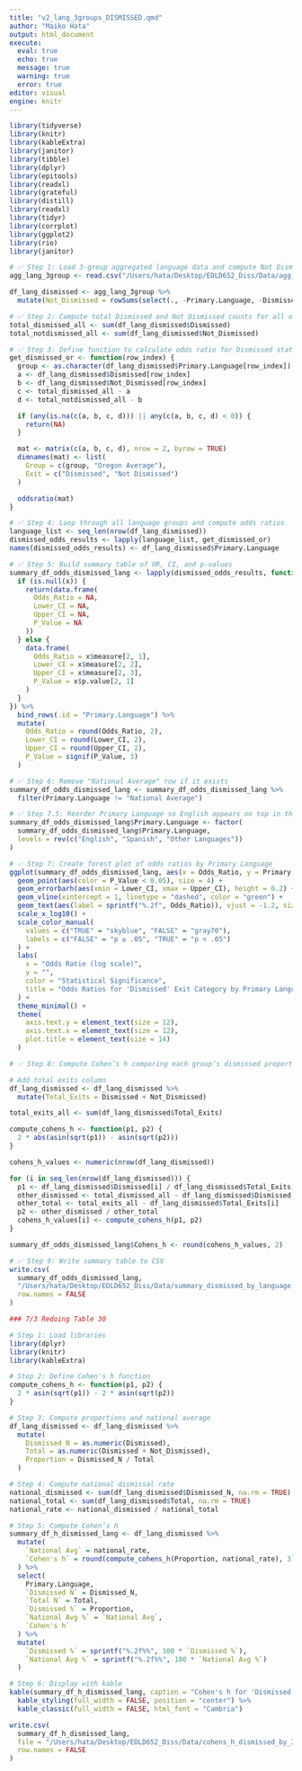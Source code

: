 ```yaml
---
title: "v2_lang_3groups_DISMISSED.qmd"
author: "Maiko Hata"
output: html_document
execute: 
  eval: true 
  echo: true
  message: true 
  warning: true
  error: true
editor: visual
engine: knitr
---
```


```r
library(tidyverse)
library(knitr)
library(kableExtra)
library(janitor)
library(tibble)
library(dplyr)
library(epitools)
library(readxl)
library(grateful)
library(distill)
library(readxl)
library(tidyr)
library(corrplot)
library(ggplot2)
library(rio)
library(janitor)
```

```r
# ✅ Step 1: Load 3-group aggregated language data and compute Not Dismissed column
agg_lang_3group <- read.csv("/Users/hata/Desktop/EDLD652_Diss/Data/agg_by_lang_3group.csv")

df_lang_dismissed <- agg_lang_3group %>%
  mutate(Not_Dismissed = rowSums(select(., -Primary.Language, -Dismissed)))

```

```r
# ✅ Step 2: Compute total Dismissed and Not Dismissed counts for all of Oregon
total_dismissed_all <- sum(df_lang_dismissed$Dismissed)
total_notdismissed_all <- sum(df_lang_dismissed$Not_Dismissed)

```

```r
# ✅ Step 3: Define function to calculate odds ratio for Dismissed status by language
get_dismissed_or <- function(row_index) {
  group <- as.character(df_lang_dismissed$Primary.Language[row_index])
  a <- df_lang_dismissed$Dismissed[row_index]
  b <- df_lang_dismissed$Not_Dismissed[row_index]
  c <- total_dismissed_all - a
  d <- total_notdismissed_all - b

  if (any(is.na(c(a, b, c, d))) || any(c(a, b, c, d) < 0)) {
    return(NA)
  }

  mat <- matrix(c(a, b, c, d), nrow = 2, byrow = TRUE)
  dimnames(mat) <- list(
    Group = c(group, "Oregon Average"),
    Exit = c("Dismissed", "Not Dismissed")
  )

  oddsratio(mat)
}

```

```r
# ✅ Step 4: Loop through all language groups and compute odds ratios
language_list <- seq_len(nrow(df_lang_dismissed))
dismissed_odds_results <- lapply(language_list, get_dismissed_or)
names(dismissed_odds_results) <- df_lang_dismissed$Primary.Language

```

```r
# ✅ Step 5: Build summary table of OR, CI, and p-values
summary_df_odds_dismissed_lang <- lapply(dismissed_odds_results, function(x) {
  if (is.null(x)) {
    return(data.frame(
      Odds_Ratio = NA,
      Lower_CI = NA,
      Upper_CI = NA,
      P_Value = NA
    ))
  } else {
    data.frame(
      Odds_Ratio = x$measure[2, 1],
      Lower_CI = x$measure[2, 2],
      Upper_CI = x$measure[2, 3],
      P_Value = x$p.value[2, 1]
    )
  }
}) %>%
  bind_rows(.id = "Primary.Language") %>%
  mutate(
    Odds_Ratio = round(Odds_Ratio, 2),
    Lower_CI = round(Lower_CI, 2),
    Upper_CI = round(Upper_CI, 2),
    P_Value = signif(P_Value, 3)
  )

```

```r
# ✅ Step 6: Remove "National Average" row if it exists
summary_df_odds_dismissed_lang <- summary_df_odds_dismissed_lang %>%
  filter(Primary.Language != "National Average")

```

```r
# ✅ Step 7.5: Reorder Primary Language so English appears on top in the plot
summary_df_odds_dismissed_lang$Primary.Language <- factor(
  summary_df_odds_dismissed_lang$Primary.Language,
  levels = rev(c("English", "Spanish", "Other Languages"))
)

```

```r
# ✅ Step 7: Create forest plot of odds ratios by Primary Language
ggplot(summary_df_odds_dismissed_lang, aes(x = Odds_Ratio, y = Primary.Language)) +
  geom_point(aes(color = P_Value < 0.05), size = 4) +
  geom_errorbarh(aes(xmin = Lower_CI, xmax = Upper_CI), height = 0.2) +
  geom_vline(xintercept = 1, linetype = "dashed", color = "green") +
  geom_text(aes(label = sprintf("%.2f", Odds_Ratio)), vjust = -1.2, size = 3.5) +
  scale_x_log10() +
  scale_color_manual(
    values = c("TRUE" = "skyblue", "FALSE" = "gray70"),
    labels = c("FALSE" = "p ≥ .05", "TRUE" = "p < .05")
  ) +
  labs(
    x = "Odds Ratio (log scale)",
    y = "",
    color = "Statistical Significance",
    title = "Odds Ratios for 'Dismissed' Exit Category by Primary Language (Oregon)"
  ) +
  theme_minimal() +
  theme(
    axis.text.y = element_text(size = 12),
    axis.text.x = element_text(size = 12),
    plot.title = element_text(size = 14)
  )

```

```r
# ✅ Step 8: Compute Cohen’s h comparing each group’s dismissed proportion to the rest of Oregon

# Add total exits column
df_lang_dismissed <- df_lang_dismissed %>%
  mutate(Total_Exits = Dismissed + Not_Dismissed)

total_exits_all <- sum(df_lang_dismissed$Total_Exits)

compute_cohens_h <- function(p1, p2) {
  2 * abs(asin(sqrt(p1)) - asin(sqrt(p2)))
}

cohens_h_values <- numeric(nrow(df_lang_dismissed))

for (i in seq_len(nrow(df_lang_dismissed))) {
  p1 <- df_lang_dismissed$Dismissed[i] / df_lang_dismissed$Total_Exits[i]
  other_dismissed <- total_dismissed_all - df_lang_dismissed$Dismissed[i]
  other_total <- total_exits_all - df_lang_dismissed$Total_Exits[i]
  p2 <- other_dismissed / other_total
  cohens_h_values[i] <- compute_cohens_h(p1, p2)
}

summary_df_odds_dismissed_lang$Cohens_h <- round(cohens_h_values, 2)

```

```r
# ✅ Step 9: Write summary table to CSV
write.csv(
  summary_df_odds_dismissed_lang,
  "/Users/hata/Desktop/EDLD652_Diss/Data/summary_dismissed_by_language.csv",
  row.names = FALSE
)

```

```r
### 7/3 Redoing Table 30

# Step 1: Load libraries
library(dplyr)
library(knitr)
library(kableExtra)

# Step 2: Define Cohen's h function
compute_cohens_h <- function(p1, p2) {
  2 * asin(sqrt(p1)) - 2 * asin(sqrt(p2))
}

# Step 3: Compute proportions and national average
df_lang_dismissed <- df_lang_dismissed %>%
  mutate(
    Dismissed_N = as.numeric(Dismissed),
    Total = as.numeric(Dismissed + Not_Dismissed),
    Proportion = Dismissed_N / Total
  )

# Step 4: Compute national dismissal rate
national_dismissed <- sum(df_lang_dismissed$Dismissed_N, na.rm = TRUE)
national_total <- sum(df_lang_dismissed$Total, na.rm = TRUE)
national_rate <- national_dismissed / national_total

# Step 5: Compute Cohen’s h
summary_df_h_dismissed_lang <- df_lang_dismissed %>%
  mutate(
    `National Avg` = national_rate,
    `Cohen's h` = round(compute_cohens_h(Proportion, national_rate), 3)
  ) %>%
  select(
    Primary.Language,
    `Dismissed N` = Dismissed_N,
    `Total N` = Total,
    `Dismissed %` = Proportion,
    `National Avg %` = `National Avg`,
    `Cohen's h`
  ) %>%
  mutate(
    `Dismissed %` = sprintf("%.2f%%", 100 * `Dismissed %`),
    `National Avg %` = sprintf("%.2f%%", 100 * `National Avg %`)
  )

# Step 6: Display with kable
kable(summary_df_h_dismissed_lang, caption = "Cohen's h for 'Dismissed' Exit Rates by Primary Language (Oregon)") %>%
  kable_styling(full_width = FALSE, position = "center") %>%
  kable_classic(full_width = FALSE, html_font = "Cambria")

```

```r
write.csv(
  summary_df_h_dismissed_lang,
  file = "/Users/hata/Desktop/EDLD652_Diss/Data/cohens_h_dismissed_by_3language_OR.csv",
  row.names = FALSE
)

```
